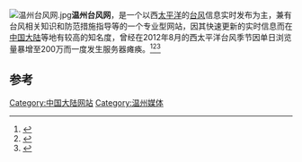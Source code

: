[[File:温州台风网.jpg|thumb]]'''温州台风网'''，是一个以西[[太平洋|太平洋]]的[[台风|台风]]信息实时发布为主，兼有台风相关知识和防范措施指导等的一个专业型网站，因其快速更新的实时信息而在[[中国大陆|中国大陆]]等地有较高的知名度，曾经在2012年8月的西太平洋台风季节因单日浏览量暴增至200万而一度发生服务器瘫痪。<ref name="wangyi">{{cite web | url=http://roll.sohu.com/20120809/n350209935.shtml | title=“看了温州台风网，心里更踏实”(图) | publisher=光明日报 | date=2012年8月9日 | accessdate=2013-10-06 | archive-date=2016-03-04 | archive-url=https://web.archive.org/web/20160304215747/http://roll.sohu.com/20120809/n350209935.shtml | dead-url=no }}</ref><ref name="qixiangwang">{{cite web| url=http://www.cma.gov.cn/2011xwzx/2011xqxxw/2011xjctz/201208/t20120807_181207.html| title=温州：省委书记三赞台风网| publisher=温州：省委书记三赞台风网| date=2012年8月7日| accessdate=2013-10-06}}{{dead link|date=2018年3月 |bot=InternetArchiveBot |fix-attempted=yes }}</ref><ref name="tanhuan">{{cite web | url=http://news.66wz.com/system/2012/08/02/103293610.shtml | title=温州台风网半天访问量200万 服务器顶不住挂了 | publisher=温州网 | date=2012年8月2日 | accessdate=2013-10-06 | archive-date=2016-03-04 | archive-url=https://web.archive.org/web/20160304084011/http://news.66wz.com/system/2012/08/02/103293610.shtml | dead-url=no }}</ref>

==参考==
<references/>

[[Category:中国大陆网站|Category:中国大陆网站]]
[[Category:温州媒体|Category:温州媒体]]